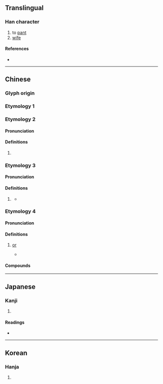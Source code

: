 {{character info}}
==Translingual==

===Han character===
{{Han char|rn=30|rad=口|as=14|sn=17|four=|canj=RHUL|ids=⿰口鼻}}

# to [[pant]]
# [[wife]]

====References====
* {{Han ref|kx=0212.020|dkj=04467|dj=0434.360|hdz=10696.170|uh=568A|ud=22154}}

----

==Chinese==

===Glyph origin===
{{Han etym}}

===Etymology 1===
{{zh-see|嗅|a}}

===Etymology 2===
{{zh-forms}}

====Pronunciation====
{{zh-pron
|m=pì
|mc=y
|oc=y
|cat=
}}

====Definitions====
{{zh-hanzi}}

# {{n-g|The sound of breathing.}}

===Etymology 3===
{{zh-forms}}
{{rfe|zh}}

====Pronunciation====
{{zh-pron
|c=be6,bei6
|cat=part
}}

====Definitions====
{{zh-hanzi}}

# {{lb|zh|Cantonese|dated}} {{n-g|Sentence-final particle indicating doubt or dissatisfaction.}} <!--https://books.google.com/books?id=KTarCgAAQBAJ&pg=PA227&dq="嚊"+"be6"-->
#* {{zh-x|好 唎{le3}，享 淸[清]{cing1}福 ⿰{l}口{e}理{1} 嚊{be6}！|Ah truly, it is delightful to dwell in calm retirement!|C|ref='''1841''', Elijah Coleman Bridgman, ''A Chinese Chrestomathy in the Canton Dialect'', page 82}}

===Etymology 4===
{{zh-forms|alt=𫫢,被,備}}
{{rfe|zh}}

====Pronunciation====
{{zh-pron
|c=bi6,be6,bei6
|cat=conj
}}

====Definitions====
{{zh-hanzi}}

# {{lb|zh|Cantonese|dated}} [[or]]
#* {{zh-x|耶穌 就 勸 佢哋、唔好 因 世上 嘅 物件{gin6-2} 唔論{leon6} 食物 嚊 錢{cin4}財 嚟 掛慮、共 勞苦、應該 要 掛住 永生{sang1} 嘅 糧、卽[即]係 天上 嘅 福 係 人子 有 能 俾 過 佢哋 嘅|Jesus exhorted them not to worry and labour for wordly things, whether it be food '''or''' money, but to remember the Bread of Eternal Life; that is, the Son of Man has the power to give them blessings from Heaven|C|ref='''1888''', {{lang|zh|《約翰傳問答》}} [https://www.polyu.edu.hk/cbs/hkchristdb/scan/0232.jpeg]}}

====Compounds====
{{zh-der|嚊係}}

----

==Japanese==

===Kanji===
{{ja-kanji|grade=|rs=口14}}

# {{rfdef|ja|sort=口14}}

====Readings====
* {{ja-readings|on=[[ひ]] (hi)|kun=[[はないき]] (hanaiki), [[かか]] (kaka), [[あえぎ]] (aegi)}}

----

==Korean==

===Hanja===
{{ko-hanja|hangeul=비|rv=bi|mr=pi}}

# {{rfdef|ko|sort=口14}}